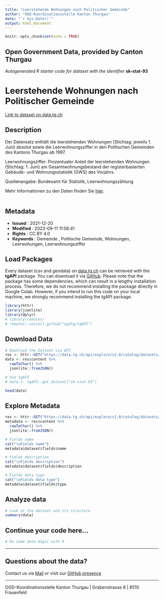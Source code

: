 ```yaml
---
title: "Leerstehende Wohnungen nach Politischer Gemeinde"
author: "OGD-Koordinationsstelle Kanton Thurgau"
date: "`r Sys.Date()`"
output: html_document
---
```


```r
knitr::opts_chunk$set(echo = TRUE)
```

## Open Government Data, provided by **Canton Thurgau**
*Autogenerated R starter code for dataset with the identifier* **sk-stat-93**


# **Leerstehende Wohnungen nach Politischer Gemeinde**

[Link to dataset on data.tg.ch](https://data.tg.ch/explore/dataset/sk-stat-93/information/)

## Description

<p>Der Datensatz enthält die leerstehenden Wohnungen (Stichtag: jeweils 1. Juni) absolut sowie die Leerwohnungsziffer in den Politischen Gemeinden des Kantons Thurgau ab 1997.</p><p>Leerwohnungsziffer: Prozentualer Anteil der leerstehenden Wohnungen (Stichtag: 1. Juni) am Gesamtwohnungsbestand der registerbasierten Gebäude- und Wohnungsstatistik (GWS) des Vorjahrs.</p><p>Quellenangabe: Bundesamt für Statistik, Leerwohnungszählung</p><p>Mehr Informationen zu den Daten finden Sie <a href='https://www.bfs.admin.ch/bfs/de/home/statistiken/bau-wohnungswesen/bautaetigkeit.assetdetail.16964169.html' target='_blank'>hier</a>.<br/><br/></p>

## Metadata

- **Issued**                   : 2021-12-20
- **Modified**                 : 2023-09-11 11:56:41
- **Rights**                   : CC BY 4.0
- **Keywords**                 : Gemeinde , Politische Gemeinde, Wohnungen, Leerwohungen, Leerwohnungsziffer

## Load Packages

Every dataset (csv and geodata) on [data.tg.ch](https://data.tg.ch/pages/start/) can be retrieved with the **tgAPI** package. You can download it via [GitHub](https://github.com/ogdtg/tgAPI). Please note that the package has some dependencies, which can result in a lengthy installation process. Therefore, we do not recommend installing the package directly in Google Colab. However, if you intend to run this code on your local machine, we strongly recommend installing the tgAPI package.

```r
library(httr)
library(jsonlite)
library(dplyr)
# library(remotes)
# remotes::install.github("ogdtg/tgAPI")

```


## Download Data


```r
# Download the Dataset via API
res <- httr::GET("https://data.tg.ch/api/explore/v2.0/catalog/datasets/sk-stat-93/exports/json")
data <- res$content %>%
  rawToChar() %>%
  jsonlite::fromJSON()

# Use tgAPI
# data <- tgAPI::get_dataset("sk-stat-93")

head(data)

```


## Explore Metadata

```r

res <- httr::GET("https://data.tg.ch/api/explore/v2.0/catalog/datasets/sk-stat-93")
metadata <- res$content %>%
  rawToChar() %>%
  jsonlite::fromJSON()

# Fields name
cat("\nFields name")
metadata$dataset$fields$name

# Fields description
cat("\nFields description")
metadata$dataset$fields$description

# Fields data type
cat("\nFields data type")
metadata$dataset$fields$type

```


## Analyze data

```r

# Look at the dataset and its structure
summary(data)

```


## Continue your code here...


```r
# Do some data magic with R
```

------------------------------------------------------------------------

## Questions about the data?

Contact us via [Mail](mailto:ogd@tg.ch) or visit our [GitHub presence](https://github.com/ogdtg)


------------------------------------------------------------------------

OGD-Koordinationsstelle Kanton Thurgau | Grabenstrasse 8 | 8510 Frauenfeld
